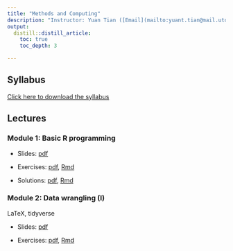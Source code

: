 ```yaml
---
title: "Methods and Computing"
description: "Instructor: Yuan Tian ([Email](mailto:yuant.tian@mail.utoronto.ca)); Jianhui Gao ([Email](mailto:jianhui.gao@mail.utoronto.ca))"
output:
  distill::distill_article:
    toc: true
    toc_depth: 3

---
```


## Syllabus

[Click here to download the syllabus](Computing/2023/syllabus_computing.pdf)



## Lectures



### Module 1: Basic R programming

- Slides: [pdf](Computing/2023/Slides/mod1.pdf) 

- Exercises: [pdf](Computing/2023/Exercises/ex1.pdf), [Rmd](Computing/2022/Exercises/ex1.Rmd)

- Solutions: [pdf](Computing/2023/Solutions/sol1.pdf), [Rmd](Computing/2022/Solutions/sol1.Rmd)



### Module 2: Data wrangling (I)

LaTeX, tidyverse

- Slides: [pdf](Computing/2023/Slides/mod2.pdf) 

- Exercises: [pdf](Computing/2023/Exercises/ex2.pdf), [Rmd](Computing/2023/Exercises/ex2.Rmd)
<!-- 
- Solutions: [pdf](Computing/2022/Solutions/sol2.pdf), [Rmd](Computing/2022/Solutions/sol2.Rmd)
-->

<!-- 
### Module 3:Data wrangling (II)

ggplot2

- Slides: [pdf](Computing/2022/Slides/mod3.pdf) 

- Exercises: [pdf](Computing/2022/Exercises/ex3.pdf), [Rmd](Computing/2022/Exercises/ex3.Rmd)

- Solutions: [pdf](Computing/2022/Solutions/sol3.pdf), [Rmd](Computing/2022/Solutions/sol3.Rmd)
-->

<!-- 
### Module 4: Statistical inference (I)

Probability distributions

- Slides: [pdf](Computing/2022/Slides/mod4.pdf) 

- Exercises: [pdf](Computing/2022/Exercises/ex4.pdf), [Rmd](Computing/2022/Exercises/ex4.Rmd)

- Solutions: [pdf](Computing/2022/Solutions/sol4.pdf), [Rmd](Computing/2022/Solutions/sol4.Rmd)
-->

<!-- 
### Module 5: Statistical inference (II)

Estimation

- Slides: [pdf](Computing/2022/Slides/mod5.pdf) 

- Exercises: [pdf](Computing/2022/Exercises/ex5.pdf)

- Solutions: [pdf](Computing/2022/Solutions/sol5.pdf), [Rmd](Computing/2022/Solutions/sol5.Rmd)
-->

<!-- 
### Module 6: Statistical inference (III)
Hypothesis testing

- Slides: [pdf](Computing/2022/Slides/mod6.pdf) 

- Exercises: [pdf](Computing/2022/Exercises/ex6.pdf)

- Solutions: [pdf](Computing/2022/Solutions/sol6.pdf)
-->

<!-- 
### Module 7: Simulations 

- Slides: [pdf](Computing/2022/Slides/mod7.pdf) 

- Exercises: [pdf](Computing/2022/Exercises/ex7.pdf)

- Solutions: [pdf](Computing/2022/Solutions/sol7.pdf), [Rmd](Computing/2022/Solutions/sol7.Rmd)
-->

<!-- 
### Module 8: Bootstrap

- Slides: [pdf](Computing/2022/Slides/mod8.pdf) 

- Exercises: [pdf](Computing/2022/Exercises/ex8.pdf)

- Solution: [pdf](Computing/2022/Solutions/sol8.pdf), [Rmd](Computing/2022/Solutions/sol8.Rmd)
-->

<!-- 
### Module 9: Linear regression

- Slides: [pdf](Computing/2022/Slides/mod9.pdf) 

- Exercises: [pdf](Computing/2022/Exercises/ex9.pdf)

- Solution: [pdf](Computing/2022/Solutions/sol9.pdf), [Rmd](Computing/2022/Solutions/sol9.Rmd)
-->

<!-- 
### Module 10: Generalized linear models

- Slides: [pdf](Computing/2022/Slides/mod10.pdf) 

- Exercises: [pdf](Computing/2022/Exercises/ex10.pdf)

- Solution: [pdf](Computing/2022/Solutions/sol10.pdf), [Rmd](Computing/2022/Solutions/sol10.Rmd)
-->